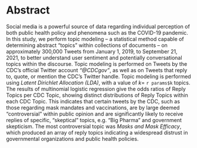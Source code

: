 # Abstract

Social media is a powerful source of data regarding individual perception of both public health policy and phenomena such as the COVID-19 pandemic. In this study, we perform topic modeling -- a statistical method capable of determining abstract "topics" within collections of documents -- on approximately 300,000 Tweets from January 1, 2019, to September 21, 2021, to better understand user sentiment and potentially conversational topics within the discourse. Topic modeling is performed on Tweets by the CDC's official Twitter account *"\@CDCgov"*, as well as on Tweets that reply to, quote, or mention the CDC's Twitter handle. Topic modeling is performed using *Latent Dirichlet Allocation (LDA)*, with a value of $k =$ `r params$k` topics. The results of multinomial logistic regression give the odds ratios of Reply Topics per CDC Topic, showing distinct distributions of Reply Topics within each CDC Topic. This indicates that certain tweets by the CDC, such as those regarding mask mandates and vaccinations, are by large deemed "controversial" within public opinion and are significantly likely to receive replies of specific, "skeptical" topics, e.g. "Big Pharma" and government skepticism. The most controversial topic was *Masks and Mask Efficacy*, which produced an array of reply topics indicating a widespread distrust in governmental organizations and public health policies.
